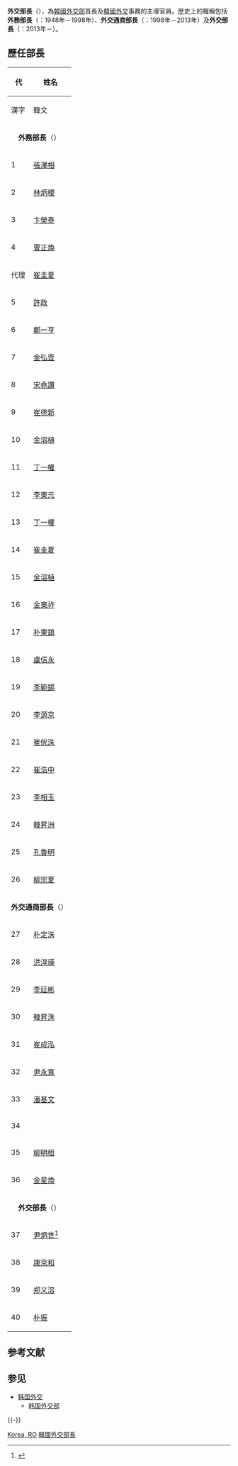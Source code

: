 {{Political Post
|post            = 外交部長
|body            = {{ROK}}
|insignia        = Ministry of Foreign Affairs logo.png
|insigniasize    = 200px
|insigniacaption = 韓國外交部部徽
|image           = Park Jin 20220509.jpg
|incumbent       = [[朴振|朴振]]
|incumbentsince  = 2022年5月12日
|style           =
|appointer       = [[韓國總統|韓國總統]]
|termlength      = 無限制
|formation       = 1948年8月3日
|inaugural       = [[張澤相|張澤相]]
|website         = 
}}
{{Infobox Korean name
|hangul=외교부 장관
|hanja=外交部長官
|rr=Oegyobu janggwan
|mr=
}}

'''外交部長'''（{{Kor|외교부 장관|外交部長官|oegyobu janggwan|f=y|名=南}}），為[[韓國外交部|韓國外交部]]首長及[[韓國外交|韓國外交]]事務的主導官員。歷史上的職稱包括'''外務部長'''（{{Kor|외무부 장관|外務部長官|oemubu janggwan|f=y|名=南}}：1948年－1998年）、'''外交通商部長'''（{{Kor|외교통상부 장관|外交通商部長官|oegyotongsangbu jangwan|f=y|名=南}}：1998年－2013年）及'''外交部長'''（{{Kor|외교부 장관|外交部長官|oegyobu janggwan|f=y|名=南}}：2013年－）。

== 歷任部長 ==

{| class="wikitable" border=1 cellspacing=0 cellpadding=2
|-
!rowspan=2|代
!colspan=2|姓名
!rowspan=2|任職時間
|-
!漢字
!韓文
|-
|colspan="4"|<center>'''外務部長'''（{{kor|k=외무부 장관|hanja=外務部 長官}}）</center>
|-
|1
|[[張澤相|張澤相]]
|{{lang|ko|장택상}}
|1948年8月15日 - 1948年12月24日
|-
|2
|[[林炳稷|林炳稷]]
|{{lang|ko|임병직}}
|1948年12月25日 - 1951年4月15日
|-
|3
|[[卞榮泰|卞榮泰]]
|{{lang|ko|변영태}}
|1951年4月16日 - 1955年7月28日
|-
|4
|[[曺正煥|曺正煥]]
|{{lang|ko|조정환}}
|1955年7月29日 - 1959年12月21日
|-
|代理
|[[崔圭夏|崔圭夏]]
|{{lang|ko|최규하}}
|1959年12月22日 - 1960年4月24日
|-
|5
|[[許政|許政]]
|{{lang|ko|허정}}
|1960年4月25日 - 1960年8月19日
|-
|6
|[[鄭一亨|鄭一亨]]
|{{lang|ko|정일형}}
|1960年8月23日 - 1961年5月20日
|-
|7
|[[金弘壹|金弘壹]]
|{{lang|ko|김홍일}}
|1961年5月21日 - 1961年7月21日
|-
|8
|[[宋堯讚|宋堯讚]]
|{{lang|ko|송요찬}}
|1961年7月22日 - 1961年10月10日
|-
|9
|[[崔德新|崔德新]]
|{{lang|ko|최덕신}}
|1961年10月11日 - 1963年3月15日
|-
|10
|[[金溶植|金溶植]]
|{{lang|ko|김용식}}
|1963年3月16日 - 1963年12月16日
|-
|11
|[[丁一權|丁一權]]
|{{lang|ko|정일권}}
|1963年12月17日 - 1964年7月24日
|-
|12
|[[李東元|李東元]]
|{{lang|ko|이동원}}
|1964年7月25日 - 1966年12月
|-
|13
|[[丁一權|丁一權]]
|{{lang|ko|정일권}}
|1966年12月 - 1967年6月29日
|-
|14
|[[崔圭夏|崔圭夏]]
|{{lang|ko|최규하}}
|1967年6月30日 - 1971年6月3日
|-
|15
|[[金溶植|金溶植]]
|{{lang|ko|김용식}}
|1971年6月4日 - 1973年12月2日
|-
|16
|[[金東祚|金東祚]]
|{{lang|ko|김동조}}
|1973年12月3日 - 1975年12月18日
|-
|17
|[[朴東鎮|朴東鎮]]
|{{lang|ko|박동진}}
|1975年12月19日 - 1980年9月1日
|-
|18
|[[盧信永|盧信永]]
|{{lang|ko|노신영}}
|1980年9月2日 - 1982年6月1日
|-
|19
|[[李範錫|李範錫]]
|{{lang|ko|이범석}}
|1982年6月2日 - 1983年10月9日
|-
|20
|[[李源京|李源京]]
|{{lang|ko|이원경}}
|1983年10月15日 - 1986年8月26日
|-
|21
|[[崔侊洙|崔侊洙]]
|{{lang|ko|최광수}}
|1986年8月26日 - 1988年12月5日
|-
|22
|[[崔浩中|崔浩中]]
|{{lang|ko|최호중}}
|1988年12月5日 - 1990年12月27日
|-
|23
|[[李相玉|李相玉]]
|{{lang|ko|이상옥}}
|1990年12月27日 - 1993年2月26日
|-
|24
|[[韓昇洲|韓昇洲]]
|{{lang|ko|한승주}}
|1993年2月26日 - 1994年12月24日
|-
|25
|[[孔魯明|孔魯明]]
|{{lang|ko|공로명}}
|1994年12月24日 - 1996年11月7日
|-
|26
|[[柳宗夏|柳宗夏]]
|{{lang|ko|유종하}}
|1996年11月7日 - 1998年3月3日
|-
|colspan="4"|<center>'''外交通商部長'''（{{kor|k=외교통상부 장관|hanja=外交通商部 長官}}）</center>
|-
|27
|[[朴定洙|朴定洙]]
|{{lang|ko|박정수}}
|1998年3月3日 - 1998年8月4日
|-
|28
|[[洪淳瑛|洪淳瑛]]
|{{lang|ko|홍순영}}
|1998年8月4日 - 2000年1月14日
|-
|29
|[[李廷彬|李廷彬]]
|{{lang|ko|이정빈}}
|2000年1月14日 - 2001年3月26日
|-
|30
|[[韓昇洙|韓昇洙]]
|{{lang|ko|한승수}}
|2001年3月26日 - 2002年2月4日
|-
|31
|[[崔成泓|崔成泓]]
|{{lang|ko|최성홍}}
|2002年2月4日 - 2003年2月27日
|-
|32
|[[尹永寬|尹永寬]]
|{{lang|ko|윤영관}}
|2003年2月27日 - 2004年1月17日
|-
|33
|[[潘基文|潘基文]]
|{{lang|ko|반기문}}
|2004年1月17日 - 2006年11月10日
|-
|34
|{{tsl|ja|宋旻淳宋旻淳}}
|{{lang|ko|송민순}}
|2006年11月10日 – 2008年2月29日
|-
|35
|[[柳明桓|柳明桓]]
|{{lang|ko|유명환}}
|2008年2月29日 – 2010年9月4日
|-
|36
|[[金星焕_(1953年)|金星煥]]
|{{lang|ko|김성환}}
|2010年10月8日 –2013年3月11日
|-
|colspan="4"|<center>'''外交部長'''（{{kor|k=외교부 장관|hanja=外交部 長官}}）</center>
|-
|37
|[[尹炳世|尹炳世]]<ref>{{cite web|url=http://www.fmprc.gov.cn/mfa_chn/gjhdq_603914/gj_603916/yz_603918/1206_604234/xgxw_604240/t1100102.shtml|title=杨洁篪会见韩国外交部长官尹炳世|work=[[中华人民共和国外交部|中华人民共和国外交部]]|accessdate=2015-06-02|date=2013-11-18|archive-date=2015-07-09|archive-url=https://web.archive.org/web/20150709095925/http://www.fmprc.gov.cn/mfa_chn/gjhdq_603914/gj_603916/yz_603918/1206_604234/xgxw_604240/t1100102.shtml|dead-url=no}}</ref>
|{{lang|ko|윤병세}}
|2013年3月11日 –2017年6月18日
|-
|38
|[[康京和|康京和]]
|{{lang|ko|강경화}}
|2017年6月18日 – 2021年2月9日
|-
|39
|[[郑义溶|郑义溶]]
|{{lang|ko|정의용}}
|2021年2月9日 – 2022年5月11日
|-
|40
|[[朴振|朴振]]
|{{Lang|ko|박진}}
|2022年5月12日 – 
|}

== 参考文献 ==
{{Reflist}}

== 参见 ==
{{Portal box|大韩民国|国际关系|人物}}
* [[韩国外交|韩国外交]]
** [[韩国外交部|韩国外交部]]

{{-}}
{{韩国中央行政机关}}

[[Category:各国外交首长|Korea, RO]]
[[Category:韓國外交部長|]]